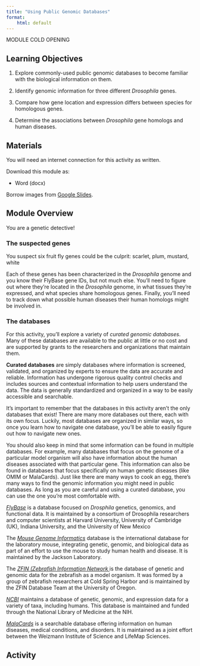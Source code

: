 ```yaml
---
title: "Using Public Genomic Databases"
format:
    html: default
---
```


MODULE COLD OPENING

## Learning Objectives

1. Explore commonly-used public genomic databases to become familiar with the biological information on them.

2. Identify genomic information for three different _Drosophila_ genes.

3. Compare how gene location and expression differs between species for homologous genes.

4. Determine the associations between _Drosophila_ gene homologs and human diseases. 

## Materials

You will need an internet connection for this activity as written. 

Download this module as:

-   Word (docx)

Borrow images from [Google Slides](https://docs.google.com/presentation/d/1fy3FwkSLETnRUdf8huddq2n4qcb6eOyzwVg05dbudII/edit?usp=sharing).


## Module Overview

You are a genetic detective! 

### The suspected genes

You suspect six fruit fly genes could be the culprit: scarlet, plum, mustard, white

Each of these genes has been characterized in the _Drosophila_ genome and you know their FlyBase gene IDs, but not much else. You'll need to figure out where they're located in the _Drosophila_ genome, in what tissues they're expressed, and what species share homologous genes. Finally, you'll need to track down what possible human diseases their human homologs might be involved in.

### The databases

For this activity, you'll explore a variety of _curated genomic databases_. Many of these databases are available to the public at little or no cost and are supported by grants to the researchers and organizations that maintain them.

**Curated databases** are simply databases where information is screened, validated, and organized by experts to ensure the data are accurate and reliable. Information has undergone rigorous quality control checks and includes sources and contextual information to help users understand the data. The data is generally standardized and organized in a way to be easily accessible and searchable.

It's important to remember that the databases in this activity aren't the only databases that exist! There are many more databases out there, each with its own focus. Luckily, most databases are organized in similar ways, so once you learn how to navigate one database, you'll be able to easily figure out how to navigate new ones.

You should also keep in mind that some information can be found in multiple databases. For example, many databases that focus on the genome of a particular model organism will also have information about the human diseases associated with that particular gene. This information can also be found in databases that focus specifically on human genetic diseases (like OMIM or MalaCards). Just like there are many ways to cook an egg, there's many ways to find the genomic information you might need in public databases. As long as you are careful and using a curated database, you can use the one you're most comfortable with.

[_FlyBase_](https://flybase.org/) is a database focused on _Drosphila_ genetics, genomics, and functional data. It is maintained by a consortium of Drosophila researchers and computer scientists at Harvard University, University of Cambridge (UK), Indiana University, and the University of New Mexico

The [_Mouse Genome Informatics_](https://informatics.jax.org/) database is the international database for the laboratory mouse, integrating genetic, genomic, and biological data as part of an effort to use the mouse to study human health and disease. It is maintained by the Jackson Laboratory.

The [_ZFIN (Zebrafish Information Network _](https://zfin.org/) is the database of genetic and genomic data for the zebrafish as a model organism. It was formed by a group of zebrafish researchers at Cold Spring Harbor and is maintained by the ZFIN Database Team at the University of Oregon.

[_NCBI_](https://www.ncbi.nlm.nih.gov/datasets/gene/) maintains a database of genetic, genomic, and expression data for a variety of taxa, including humans. This database is maintained and funded through the National Library of Medicine at the NIH.

[_MalaCards_]() is a searchable database offering information on human diseases, medical conditions, and disorders. It is maintained as a joint effort between the Weizmann Institute of Science and LifeMap Sciences.

## Activity